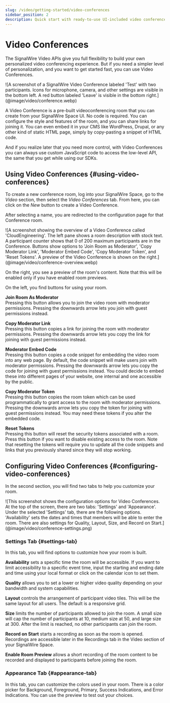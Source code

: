 ```yaml
---
slug: /video/getting-started/video-conferences
sidebar_position: 2
description: Quick start with ready-to-use UI-included video conferences with SignalWire
---
```


# Video Conferences

[//]: # "Please avoid changing section headings, title, or page slug as this will break links from the Space UI"

The SignalWire Video APIs give you full flexibility to build your own personalized video conferencing experience. But if you need a simpler level of personalization, and you want to get started fast, you can use Video Conferences.

<Frame caption = "With Video Conferences you get a ready-to-use UI which includes device selectors, recording, screen sharing, participants list, and more. And if you need to, you can always extend them with custom code.">
![A screenshot of a SignalWire Video Conference labeled 'Test' with two participants. Icons for microphone, camera, and other settings are visible in the bottom left. A red button labeled 'Leave' is visible in the bottom right.](@image/video/conference.webp)
</Frame>

A Video Conference is a pre-built videoconferencing room that you can create from your SignalWire Space UI. No code is required. You can configure the style and features of the room, and you can share links for joining it. You can even embed it in your CMS like WordPress, Drupal, or any other kind of static HTML page, simply by copy-pasting a snippet of HTML code.

And if you realize later that you need more control, with Video Conferences you can always use custom JavaScript code to access the low-level API, the same that you get while using our SDKs.

## Using Video Conferences {#using-video-conferences}

To create a new conference room, log into your SignalWire Space, go to the _Video_ section, then select the _Video Conferences_ tab. From here, you can click on the _New_ button to create a Video Conference.

After selecting a name, you are redirected to the configuration page for that Conference room.

<Frame caption="Overview screen for a Video Conference.">
![A screenshot showing the overview of a Video Conference called 'CloudEngineering'. The left pane shows a room description with stock text. A participant counter shows that 0 of 200 maximum participants are in the Conference. Buttons show options to 'Join Room as Moderator', 'Copy Moderator Link', 'Moderator Embed Code', 'Copy Moderator Token', and 'Reset Tokens'. A preview of the Video Conference is shown on the right.](@image/video/conference-overview.webp)
</Frame>

On the right, you see a preview of the room's content. Note that this will be enabled only if you have enabled room previews.

On the left, you find buttons for using your room.

**Join Room As Moderator**  
Pressing this button allows you to join the video room with moderator permissions. Pressing the downwards arrow lets you join with guest permissions instead.

**Copy Moderator Link**  
Pressing this button copies a link for joining the room with moderator permissions. Pressing the downwards arrow lets you copy the link for joining with guest permissions instead.

**Moderator Embed Code**  
Pressing this button copies a code snippet for embedding the video room into any web page. By default, the code snippet will make users join with moderator permissions. Pressing the downwards arrow lets you copy the code for joining with guest permissions instead. You could decide to embed these into different pages of your website, one internal and one accessible by the public.

**Copy Moderator Token**  
Pressing this button copies the room token which can be used programmatically to grant access to the room with moderator permissions. Pressing the downwards arrow lets you copy the token for joining with guest permissions instead. You may need these tokens if you alter the embedded code.

**Reset Tokens**  
Pressing this button will reset the security tokens associated with a room. Press this button if you want to disable existing access to the room. Note that resetting the tokens will require you to update all the code snippets and links that you previously shared since they will stop working.

## Configuring Video Conferences {#configuring-video-conferences}

In the second section, you will find two tabs to help you customize your room.

<Frame caption="Configuration options for Video Conferences.">
![This screenshot shows the configuration options for Video Conferences. At the top of the screen, there are two tabs: 'Settings' and 'Appearance'. Under the selected 'Settings' tab, there are the following options. 'Availability' sets the dates and times that members will be able to enter the room. There are also settings for Quality, Layout, Size, and Record on Start.](@image/video/conference-settings.png)
</Frame>

### Settings Tab {#settings-tab}

In this tab, you will find options to customize how your room is built.

**Availability** sets a specific time the room will be accessible. If you want to limit accessibility to a specific event time, input the starting and ending date and time using your local format or click on the calendar icon to set them.

**Quality** allows you to set a lower or higher video quality depending on your bandwidth and system capabilities.

**Layout** controls the arrangement of participant video tiles. This will be the same layout for all users. The default is a responsive grid.

**Size** limits the number of participants allowed to join the room. A small size will cap the number of participants at 10, medium size at 50, and large size at 300. After the limit is reached, no other participants can join the room.

**Record on Start** starts a recording as soon as the room is opened. Recordings are accessible later in the Recordings tab in the Video section of your SignalWire Space.

**Enable Room Preview** allows a short recording of the room content to be recorded and displayed to participants before joining the room.

### Appearance Tab {#appearance-tab}

In this tab, you can customize the colors used in your room. There is a color picker for Background, Foreground, Primary, Success Indications, and Error Indications. You can use the preview to test out your choices.

